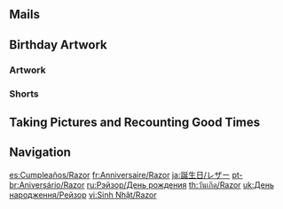 {{Birthday Intro}}

==Mails==
{{Mails by Category Table|Razor Birthday Mails|noheader=1}}

==Birthday Artwork==
===Artwork===
{{Artwork by Category Table
|Character Birthday Artwork
|category = Razor Birthday Artwork
|header = Razor's Birthday Artwork
}}

===Shorts===
{{Artwork by Category Table
|Character Shorts
|category = Razor Birthday Artwork
|header = Razor's Birthday Shorts
}}

==Taking Pictures and Recounting Good Times==
{{Transclude|Taking Pictures and Recounting Good Times/Razor|Stories|main=1|top=1}}

==Navigation==
{{Character Navbox|Birthday}}

[[es:Cumpleaños/Razor]]
[[fr:Anniversaire/Razor]]
[[ja:誕生日/レザー]]
[[pt-br:Aniversário/Razor]]
[[ru:Рэйзор/День рождения]]
[[th:วันเกิด/Razor]]
[[uk:День народження/Рейзор]]
[[vi:Sinh Nhật/Razor]]